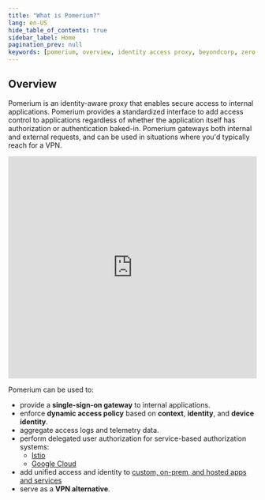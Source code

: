 ```yaml
---
title: "What is Pomerium?"
lang: en-US
hide_table_of_contents: true
sidebar_label: Home
pagination_prev: null
keywords: [pomerium, overview, identity access proxy, beyondcorp, zero trust, reverse proxy, ztn, zero trust networks]
---
```


## Overview

Pomerium is an identity-aware proxy that enables secure access to internal applications. Pomerium provides a standardized interface to add access control to applications regardless of whether the application itself has authorization or authentication baked-in. Pomerium gateways both internal and external requests, and can be used in situations where you'd typically reach for a VPN.

<center>
<iframe width="100%" height="450" src="https://www.youtube.com/embed/WGwC9ULDnAY?rel=0" title="YouTube video player" frameBorder="0" allow="accelerometer; autoplay; clipboard-write; encrypted-media; gyroscope; picture-in-picture" allowFullScreen></iframe>
</center>

Pomerium can be used to:

- provide a **single-sign-on gateway** to internal applications.
- enforce **dynamic access policy** based on **context**, **identity**, and **device identity**.
- aggregate access logs and telemetry data.
- perform delegated user authorization for service-based authorization systems:
  - [Istio](/docs/guides/istio)
  - [Google Cloud](/docs/guides/cloud-run)
- add unified access and identity to [custom, on-prem, and hosted apps and services](https://www.pomerium.com/integrations/)
- serve as a **VPN alternative**.

